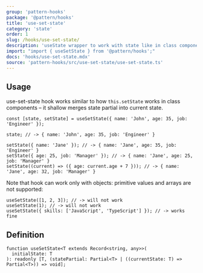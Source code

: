 ```yaml
---
group: 'pattern-hooks'
package: '@pattern/hooks'
title: 'use-set-state'
category: 'state'
order: 1
slug: /hooks/use-set-state/
description: 'useState wrapper to work with state like in class components'
import: "import { useSetState } from '@pattern/hooks';"
docs: 'hooks/use-set-state.mdx'
source: 'pattern-hooks/src/use-set-state/use-set-state.ts'
---
```


## Usage

use-set-state hook works similar to how `this.setState` works in class components – it shallow merges state partial
into current state.

```tsx
const [state, setState] = useSetState({ name: 'John', age: 35, job: 'Engineer' });

state; // -> { name: 'John', age: 35, job: 'Engineer' }

setState({ name: 'Jane' }); // -> { name: 'Jane', age: 35, job: 'Engineer' }
setState({ age: 25, job: 'Manager' }); // -> { name: 'Jane', age: 25, job: 'Manager' }
setState((current) => ({ age: current.age + 7 })); // -> { name: 'Jane', age: 32, job: 'Manager' }
```

Note that hook can work only with objects: primitive values and arrays are not supported:

```tsx
useSetState([1, 2, 3]); // -> will not work
useSetState(1); // -> will not work
useSetState({ skills: ['JavaScript', 'TypeScript'] }); // -> works fine
```

## Definition

```tsx
function useSetState<T extends Record<string, any>>(
  initialState: T
): readonly [T, (statePartial: Partial<T> | ((currentState: T) => Partial<T>)) => void];
```
